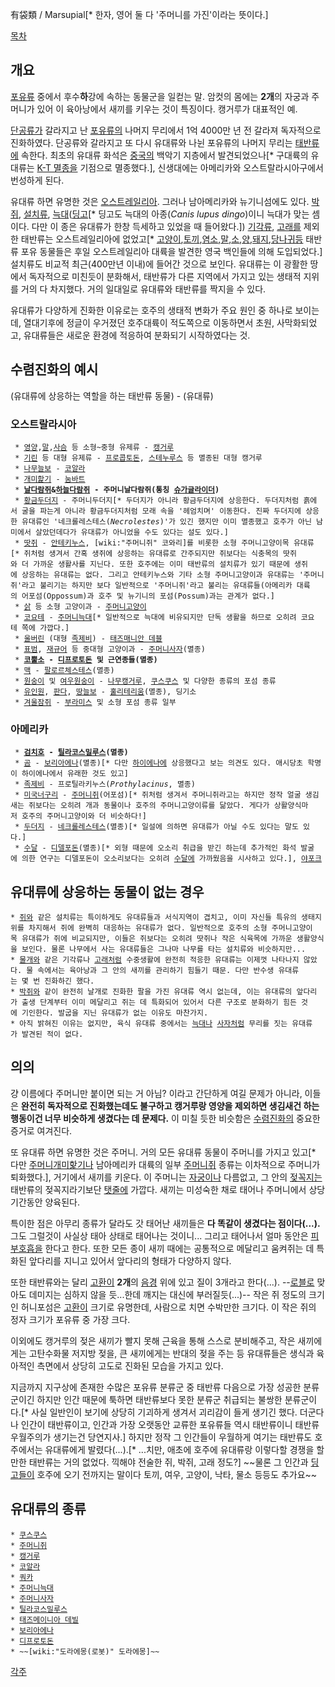 有袋類 / Marsupial[* 한자, 영어 둘 다 '주머니를 가진'이라는 뜻이다.]

[[목차]]

== 개요 ==
[[포유류]] 중에서 후수'''하'''강에 속하는 동물군을 일컫는 말. 암컷의 몸에는 '''2개'''의 자궁과 주머니가 있어 이 육아낭에서 새끼를 키우는 것이 특징이다. 캥거루가 대표적인 예. 

[[단공류]]가 갈라지고 난 [[포유류]]의 나머지 무리에서 1억 4000만 년 전 갈라져 독자적으로 진화하였다. 단공류와 갈라지고 또 다시 유대류와 나뉜 포유류의 나머지 무리는 [[태반류]]에 속한다. 최초의 유대류 화석은 [[중국]]의 백악기 지층에서 발견되었으나[* 구대륙의 유대류는 [[K-T 멸종]]을 기점으로 멸종했다.], 신생대에는 아메리카와 오스트랄라시아구에서 번성하게 된다.

유대류 하면 유명한 것은 [[오스트레일리아]]. 그러나 남아메리카와 뉴기니섬에도 있다. [[박쥐]], [[설치류]], [[늑대]]([[딩고]][* 딩고도 늑대의 아종(''Canis lupus dingo'')이니 늑대가 맞는 셈이다. 다만 이 종은 유대류가 한창 득세하고 있었을 때 들어왔다.]) [[기각류]], [[고래]]를 제외한 태반류는 오스트레일리아에 없었고[* [[고양이]],[[토끼]],[[염소]],[[말]],[[소]],[[양]],[[돼지]],[[당나귀]]등 태반류 포유 동물들은 후일 오스트레일리아 대륙을 발견한 영국 백인들에 의해 도입되었다.] 설치류도 비교적 최근(400만년 이내)에 들어간 것으로 보인다. 유대류는 이 광활한 땅에서 독자적으로 미친듯이 분화해서, 태반류가 다른 지역에서 가지고 있는 생태적 지위를 거의 다 차지했다. 거의 일대일로 유대류와 태반류를 짝지을 수 있다.

유대류가 다양하게 진화한 이유로는 호주의 생태적 변화가 주요 원인 중 하나로 보이는데, 열대기후에 정글이 우거졌던 호주대륙이 적도쪽으로 이동하면서 초원, 사막화되었고, 유대류들은 새로운 환경에 적응하여 분화되기 시작하였다는 것.
== 수렴진화의 예시 ==

(유대류에 상응하는 역할을 하는 태반류 동물) - (유대류) 

=== 오스트랄라시아 ===

  * [[영양]],[[말]],[[사슴]] 등 소형~중형 유제류 - [[캥거루]]
  * [[기린]] 등 대형 유제류 - [[프로콥토돈]], [[스테누루스]] 등 멸종된 대형 캥거루
  * [[나무늘보]] - [[코알라]]
  * [[개미핥기]] - [[눔바트]]
  * '''[[날다람쥐]]&[[하늘다람쥐]] - 주머니날다람쥐(통칭 [[슈가글라이더]])'''
  * [[황금두더지]] - 주머니두더지[* 두더지가 아니라 황금두더지에 상응한다. 두더지처럼 흙에서 굴을 파는게 아니라 황금두더지처럼 모래 속을 '헤엄치며' 이동한다. 진짜 두더지에 상응한 유대류인 '네크롤레스테스(''Necrolestes'')'가 있긴 했지만 이미 멸종했고 호주가 아닌 남미에서 살았던데다가 유대류가 아니었을 수도 있다는 설도 있다.]
  * [[땃쥐]] - [[안테키누스]], [wiki:"주머니쥐" 코와리]를 비롯한 소형 주머니고양이목 유대류[* 쥐처럼 생겨서 간혹 생쥐에 상응하는 유대류로 간주되지만 쥐보다는 식충목의 땃쥐와 더 가까운 생활사를 지닌다. 또한 호주에는 이미 태반류의 설치류가 있기 때문에 생쥐에 상응하는 유대류는 없다. 그리고 안테키누스와 기타 소형 주머니고양이과 유대류는 '주머니쥐'라고 불리기는 하지만 보다 일반적으로 '주머니쥐'라고 불리는 유대류들(아메리카 대륙의 어포섬(Oppossum)과 호주 및 뉴기니의 포섬(Possum)과는 관계가 없다.]
  * [[삵]] 등 소형 고양이과 - [[주머니고양이]]
  * [[코요테]] - [[주머니늑대]][* 일반적으로 늑대에 비유되지만 단독 생활을 하므로 오히려 코요테 쪽에 가깝다.]
  * [[울버린]] (대형 [[족제비]]) - [[태즈매니안 데블]] 
  * [[표범]], [[재규어]] 등 중대형 고양이과 - [[주머니사자]](멸종)
  * '''[[코뿔소]] - [[디프로토돈]] 및 근연종들(멸종)'''
  * [[맥]] - [[팔로르체스테스]](멸종)
  * [[원숭이]] 및 [[여우원숭이]] - [[나무캥거루]], [[쿠스쿠스]] 및 다양한 종류의 포섬 종류
  * [[유인원]], [[판다]], [[땅늘보]] - [[훌리테리움]](멸종), 딩기소
  * [[겨울잠쥐]] - [[부라미스]] 및 소형 포섬 종류 일부

=== 아메리카 ===
  * '''[[검치호]] - [[틸라코스밀루스]](멸종)'''
  * [[곰]] - [[보리아에나]](멸종)[* 다만 [[하이에나]]에 상응했다고 보는 의견도 있다. 애시당초 학명이 하이에나에서 유래한 것도 있고]
  * [[족제비]] - 프로틸라키누스(''Prothylacinus'', 멸종)
  * [[미국너구리]] - [[주머니쥐]](어포섬)[* 쥐처럼 생겨서 주머니쥐라고는 하지만 정작 얼굴 생김새는 쥐보다는 오히려 개과 동물이나 호주의 주머니고양이류를 닮았다. 게다가 상활양식마저 호주의 주머니고양이와 더 비슷하다!]
  * [[두더지]] - [[네크롤레스테스]](멸종)[* 일설에 의하면 유대류가 아닐 수도 있다는 말도 있다.]
  * [[수달]] - [[디델포돈]](멸종)[* 외형 때문에 오소리 취급을 받긴 하는데 추가적인 화석 발굴에 의한 연구는 디델포돈이 오소리보다는 오히려 [[수달]]에 가까웠음을 시사하고 있다.], [[야포크]]

== 유대류에 상응하는 동물이 없는 경우 ==

 * [[쥐]]와 같은 설치류는 특이하게도 유대류들과 서식지역이 겹치고, 이미 자신들 특유의 생태지위를 차지해서 쥐에 완벽히 대응하는 유대류가 없다. 일반적으로 호주의 소형 주머니고양이목 유대류가 쥐에 비교되지만, 이들은 쥐보다는 오히려 땃쥐나 작은 식육목에 가까운 생활양식을 보인다. 물론 나무에서 사는 유대류들은 그나마 나무를 타는 설치류와 비슷하지만...
 * [[물개]]와 같은 기각류나 [[고래]]처럼 수중생활에 완전히 적응한 유대류는 이제껏 나타나지 않았다. 물 속에서는 육아낭과 그 안의 새끼를 관리하기 힘들기 때문. 다만 반수생 유대류는 몇 번 진화하긴 했다.
 * [[박쥐]]와 같이 완전히 날개로 진화한 팔을 가진 유대류 역시 없는데, 이는 유대류의 앞다리가 출생 단계부터 이미 메달리고 쥐는 데 특화되어 있어서 다른 구조로 분화하기 힘든 것에 기인한다. 발굽을 지닌 유대류가 없는 이유도 마찬가지.
 * 아직 밝혀진 이유는 없지만, 육식 유대류 중에서는 [[늑대]]나 [[사자]]처럼 무리를 짓는 유대류가 발견된 적이 없다.

== 의의 ==
걍 이름에다 주머니만 붙이면 되는 거 아님? 이라고 간단하게 여길 문제가 아니라, 이들은 '''완전히 독자적으로 진화했는데도 불구하고 캥거루랑 영양을 제외하면 생김새건 하는 행동이건 너무 비슷하게 생겼다는 데 문제다.''' 이 미칠 듯한 비슷함은 [[수렴진화]]의 중요한 증거로 여겨진다.

또 유대류 하면 유명한 것은 주머니. 거의 모든 유대류 동물이 주머니를 가지고 있고[* 다만 [[주머니개미핥기]]나 남아메리카 대륙의 일부 [[주머니쥐]] 종류는 이차적으로 주머니가 퇴화했다.], 거기에서 새끼를 키운다. 이 주머니는 [[자궁]]이나 다름없고, 그 안의 [[젖꼭지]]는 태반류의 젖꼭지라기보단 [[탯줄]]에 가깝다. 새끼는 미성숙한 채로 태어나 주머니에서 상당기간동안 양육된다.

특이한 점은 아무리 종류가 달라도 갓 태어난 새끼들은 '''다 똑같이 생겼다는 점이다(...).''' 그도 그럴것이 사실상 태아 상태로 태어나는 것이니... 그리고 태어나서 얼마 동안은 [[피부]]호흡을 한다고 한다. 또한 모든 종이 새끼 때에는 공통적으로 메달리고 움켜쥐는 데 특화된 앞다리를 지니고 있어서 앞다리의 형태가 다양하지 않다.

또한 태반류와는 달리 [[고환]]이 '''2개'''의 [[음경]] 위에 있고 질이 3개라고 한다(...). --[[로블로]] 맞아도 데미지는 심하지 않을 듯...한데 깨지는 대신에 부러질듯(...)-- 작은 쥐 정도의 크기인 허니포섬은 [[고환]]이 크기로 유명한데, 사람으로 치면 수박만한 크기다. 이 작은 쥐의 정자 크기가 포유류 중 가장 크다. 

이외에도 캥거루의 젖은 새끼가 빨지 못해 근육을 통해 스스로 분비해주고, 작은 새끼에게는 고탄수화물 저지방 젖을, 큰 새끼에게는 반대의 젖을 주는 등 유대류들은 생식과 육아적인 측면에서 상당히 고도로 진화된 모습을 가지고 있다.

지금까지 지구상에 존재한 수많은 포유류 분류군 중 태반류 다음으로 가장 성공한 분류군이긴 하지만 인간 때문에 툭하면 태반류보다 못한 분류군 취급되는 불쌍한 분류군이다.[* 사실 일반인이 보기에 상당히 기괴하게 생겨서 괴리감이 들게 생기긴 했다. 더군다나 인간이 태반류이고, 인간과 가장 오랫동안 교류한 포유류들 역시 태반류이니 태반류 우월주의가 생기는건 당연지사.] 하지만 정작 그 인간들이 우월하게 여기는 태반류도 호주에서는 유대류에게 발렸다(...).[* ...치만, 애초에 호주에 유대류랑 이렇다할 경쟁을 할만한 태반류는 거의 없었다. 끽해야 전술한 쥐, 박쥐, 고래 정도?] ~~물론 그 인간과 [[딩고]]들이 호주에 오기 전까지는 말이다 토끼, 여우, 고양이, 낙타, 물소 등등도 추가요~~

== 유대류의 종류 ==
 * [[쿠스쿠스]]
 * [[주머니쥐]]
 * [[캥거루]]
 * [[코알라]]
 * [[쿼카]]
 * [[주머니늑대]]
 * [[주머니사자]]
 * [[틸라코스밀루스]]
 * [[태즈메이니아 데빌]] 
 * [[보리아에나]]
 * [[디프로토돈]]
 * ~~[wiki:"도라에몽(로봇)" 도라에몽]~~

[[각주]]
